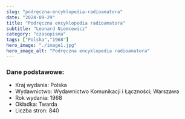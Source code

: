 ```yaml
---
slug: "podręczna-encyklopedia-radioamatora"
date: "2024-09-29"
title: "Podręczna encyklopedia radioamatora"
subtitle: "Leonard Niemcewicz"
category: "czasopisma"
tags: ["Polska","1968"]
hero_image: "./image1.jpg"
hero_image_alt: "Podręczna encyklopedia radioamatora"
---
```


### Dane podstawowe:

- Kraj wydania: Polska
- Wydawnictwo: Wydawnictwo Komunikacji i Łączności; Warszawa
- Rok wydania: 1968
- Okładka: Twarda
- Liczba stron: 840
